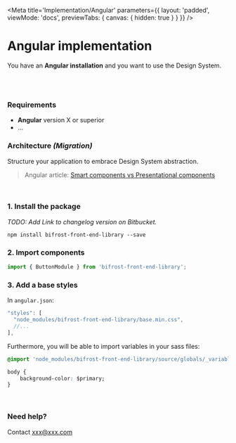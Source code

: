 
<Meta
    title='Implementation/Angular'
    parameters={{ 
        layout: 'padded', 
        viewMode: 'docs',
        previewTabs: { canvas: { hidden: true } }
    }}
/>

# Angular implementation
You have an **Angular installation** and you want to use the Design System.

<br/><br/>

### Requirements
- **Angular** version X or superior
- ...

### Architecture _(Migration)_
Structure your application to embrace Design System abstraction.
> Angular article: [Smart components vs Presentational components](https://blog.angular-university.io/angular-2-smart-components-vs-presentation-components-whats-the-difference-when-to-use-each-and-why/)

<br/>

### 1. Install the package
_TODO: Add Link to changelog version on Bitbucket._
```Shell
npm install bifrost-front-end-library --save
```


### 2. Import components
```js
import { ButtonModule } from 'bifrost-front-end-library';
```

### 3. Add a base styles
In `angular.json`:
```js
"styles": [
  "node_modules/bifrost-front-end-library/base.min.css",
  //...
],
```
Furthermore, you will be able to import variables in your sass files:
```css
@import 'node_modules/bifrost-front-end-library/source/globals/_variables.scss'

body {
    background-color: $primary;
}
```

<br/>

### Need help?
Contact xxx@xxx.com